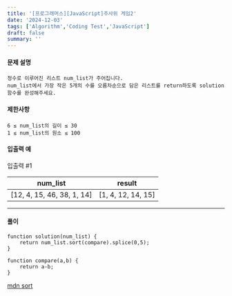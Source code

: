 ```yaml
---
title: '[프로그래머스][JavaScript]주사위 게임2'
date: '2024-12-03'
tags: ['Algorithm','Coding Test','JavaScript']
draft: false
summary: ''
---
```

#### 문제 설명
    정수로 이루어진 리스트 num_list가 주어집니다. 
    num_list에서 가장 작은 5개의 수를 오름차순으로 담은 리스트를 return하도록 solution 함수를 완성해주세요.
#### 제한사항
````
6 ≤ num_list의 길이 ≤ 30
1 ≤ num_list의 원소 ≤ 100
````
#### 입출력 예
입출력 #1

|num_list	|result|
|----|-----|
|[12, 4, 15, 46, 38, 1, 14]	|[1, 4, 12, 14, 15]|

---
#### 풀이
````
function solution(num_list) {
    return num_list.sort(compare).splice(0,5);
}

function compare(a,b) {
    return a-b;
}
````
[mdn sort](https://developer.mozilla.org/en-US/docs/Web/JavaScript/Reference/Global_Objects/Array/sort)